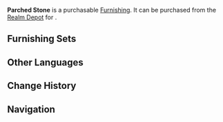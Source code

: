 {{Furnishing Infobox
|id             = 372213
|image          = Item Parched Stone.png
|category       = Landform
|subcategory    = Rock
|rarity         = 3
|adeptal_energy = 20
|load           = 35
|reduced_load   = 24
|description    = Legends say that this kind of stone used to only appear in arid regions such as the deserts of [[Sumeru]], but it can now easily be found all over [[Liyue]].<br />Considering nobody would have manually transported it to Liyue from so far away, some otherwise-serious scholars came up with the rather audacious theory of "[[ley line]] shift," simply for everyone's amusement. The theory was inspired by the situation with [[Chasm's Doorstep]].
|source1        = [[Realm Depot]]
}}
'''Parched Stone''' is a purchasable [[Furnishing]]. It can be purchased from the [[Realm Depot]] for {{Item|Realm Currency|30|x=80}}.

==Furnishing Sets==
{{Craft Usage}}

==Other Languages==
{{Other Languages
|en      = Parched Stone
|zhs     = 渴泽石
|zhs_rm  = Kě Zé Shí
|zht     = 渴澤石
|zht_rm  = Kě Zé Shí
|zh_tl   = 
|ja      = 枯渇石
|ja_rm   = Kokatsu Ishi
|ja_tl   = Drying Up Stone
|ko      = 갈택석
|ko_rm   = 
|ko_tl   = 
|es      = Roca sedienta
|es_tl   = 
|fr      = Pierre sèche
|fr_tl   = Dry Stone
|ru      = Выжженный камень
|ru_tl   = 
|th      = หินเหลืองอร่ามคมชัด
|th_rm   = 
|th_tl   = 
|vi      = Kiệt Trạch Thạch
|vi_tl   = 
|de      = Dürrstein
|de_tl   = Parched Stone
|id      = Batu Gersang
|id_tl   = Barren Rock
|pt      = Pedra Seca
|pt_tl   = 
}}

==Change History==
{{Change History|1.5}}

==Navigation==
{{Furnishing Navbox/Exterior|Landform}}